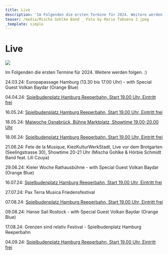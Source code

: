 ```yaml
---
title: Live
description: 'Im Folgenden die ersten Termine für 2024. Weitere werden folgen. :)'
teaser: /media/Mischa Gohlke Band _ Foto by Marie Tabuena 2.jpeg
_template: simple
---
```


# Live

![](</media/Mischa Gohlke Band _ Foto by Marie Tabuena 2.jpeg>)

Im Folgenden die ersten Termine für 2024. Weitere werden folgen. :)

24.03.24: Europapassage Hamburg (13.30 bis 17.00 Uhr) - with Special Guest Volkan Baydar (Orange Blue)

04.04.24: [Spielbudenplatz Hamburg Reeperbahn, Start 19.00 Uhr, Eintritt frei](https://spielbudenplatz.eu/erleben/events/mischa-gohlke-band)

16.05.24: [Spielbudenplatz Hamburg Reeperbahn, Start 19.00 Uhr, Eintritt frei](https://spielbudenplatz.eu/erleben/events/biergarten)

18.05.24: [Maiwoche Osnabrück, Bühne Marktplatz, Showtime 19.00-20.00 Uhr](https://erleben.osnabrueck.de/de/stadt-erleben/city-events/maiwoche/marktplatz/)

18.06.24: [Spielbudenplatz Hamburg Reeperbahn, Start 19.00 Uhr, Eintritt frei](https://spielbudenplatz.eu/erleben/events/biergarten)

21.06.24: Fete de la Musique, KiezKulturWerkStadt, Live vor dem Brotgarten (Seelingstrasse 30), Showtime 20-21 Uhr (Mischa Gohlke & Hörbie Schmidt Band feat. Lili Czuya) 

29.06.24: Kieler Woche Rathausbühne - with Special Guest Volkan Baydar (Orange Blue)

16.07.24: [Spielbudenplatz Hamburg Reeperbahn, Start 19.00 Uhr, Eintritt frei](https://spielbudenplatz.eu/erleben/events/biergarten)

27.07.24: Pax Terra Musica Friedensfestival

07.08.24: [Spielbudenplatz Hamburg Reeperbahn, Start 19.00 Uhr, Eintritt frei](https://spielbudenplatz.eu/erleben/events/biergarten)

09.08.24: Hanse Sail Rostock - with Special Guest Volkan Baydar (Orange Blue)

17.08.24: Grenzen sind relativ Festival - Spielbudenplatz Hamburg Reeperbahn

04.09.24: [Spielbudenplatz Hamburg Reeperbahn, Start 19.00 Uhr, Eintritt frei](https://spielbudenplatz.eu/erleben/events/biergarten)
